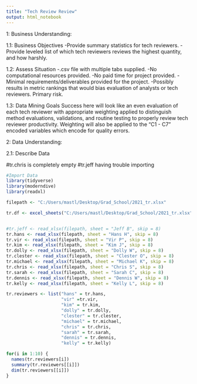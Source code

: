 ```yaml
---
title: "Tech Review Review"
output: html_notebook
---
```


1: Business Understanding:

1.1: Business Objectives
  -Provide summary statistics for tech reviewers.
  -Provide leveled list of which tech reviewers reviews the highest quantity, and how harshly.
  

1.2: Assess Situation
  -.csv file with multiple tabs supplied.
  -No computational resources provided.
  -No paid time for project provided. 
  -Minimal requirements/deliverables provided for the project.
  -Possibly results in metric rankings that would bias evaluation of analysts or tech reviewers. Primary risk.


1.3: Data Mining Goals
  Success here will look like an even evaluation of each tech reviewer with appropriate weighting
  applied to distinguish method evaluations, validations, and routine testing to properly review tech
  reviewer productivity. Weighting will also be applied to the "C1 - C7" encoded variables which encode
  for quality errors. 
  

2: Data Understanding: 

  2.1: Describe Data

#tr.chris is completely empty
#tr.jeff having trouble importing
```r
#Import Data
library(tidyverse)
library(moderndive)
library(readxl)

filepath <- "C:/Users/mastl/Desktop/Grad_School/2021_tr.xlsx"

tr.df <- excel_sheets("C:/Users/mastl/Desktop/Grad_School/2021_tr.xlsx")


#tr.jeff <- read_xlsx(filepath, sheet = "Jeff B", skip = 8)
tr.hans <- read_xlsx(filepath, sheet = "Hans H", skip = 8)
tr.vir <- read_xlsx(filepath, sheet = "Vir P", skip = 8)
tr.kim <- read_xlsx(filepath, sheet = "Kim J", skip = 8)
tr.dolly <- read_xlsx(filepath, sheet = "Dolly W", skip = 8)
tr.clester <- read_xlsx(filepath, sheet = "Clester O", skip = 8)
tr.michael <- read_xlsx(filepath, sheet = "Michael K", skip = 8)
tr.chris <- read_xlsx(filepath, sheet = "Chris S", skip = 8)
tr.sarah <- read_xlsx(filepath, sheet = "Sarah C", skip = 8)
tr.dennis <- read_xlsx(filepath, sheet = "Dennis W", skip = 8)
tr.kelly <- read_xlsx(filepath, sheet = "Kelly L", skip = 8)

tr.reviewers <- list("hans" = tr.hans, 
                     "vir" =tr.vir, 
                     "kim" = tr.kim, 
                     "dolly" = tr.dolly, 
                     "clester" = tr.clester,
                     "michael" = tr.michael, 
                     "chris" = tr.chris, 
                     "sarah" = tr.sarah, 
                     "dennis" = tr.dennis, 
                     "kelly" = tr.kelly)

for(i in 1:10) {
  names(tr.reviewers[i])
  summary(tr.reviewers[[i]])
  dim(tr.reviewers[[i]])
}

```

